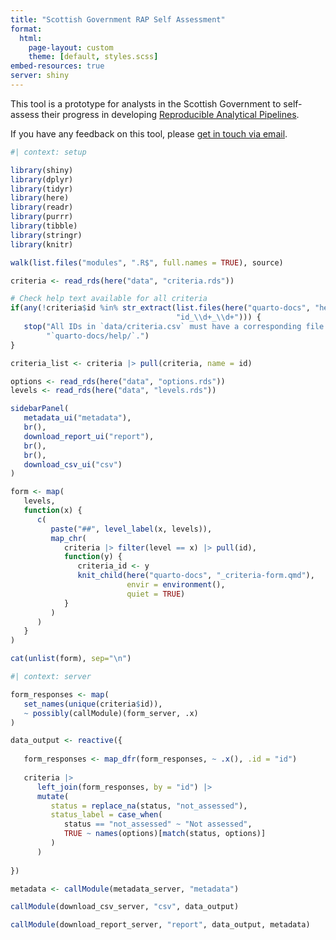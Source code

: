```yaml
---
title: "Scottish Government RAP Self Assessment"
format:
  html:
    page-layout: custom
    theme: [default, styles.scss]
embed-resources: true
server: shiny
---
```


This tool is a prototype for analysts in the Scottish Government to self-assess their progress in developing [Reproducible Analytical Pipelines](https://analysisfunction.civilservice.gov.uk/support/reproducible-analytical-pipelines/).

If you have any feedback on this tool, please [get in touch via email](mailto:alice.byers@gov.scot;thomas.wilson@gov.scot?subject=RAP%20Self-Assessment%20Feedback).

    
```r
#| context: setup

library(shiny)
library(dplyr)
library(tidyr)
library(here)
library(readr)
library(purrr)
library(tibble)
library(stringr)
library(knitr)

walk(list.files("modules", ".R$", full.names = TRUE), source)

criteria <- read_rds(here("data", "criteria.rds"))

# Check help text available for all criteria
if(any(!criteria$id %in% str_extract(list.files(here("quarto-docs", "help")), 
                                     "id_\\d+_\\d+"))) {
   stop("All IDs in `data/criteria.csv` must have a corresponding file in ", 
        "`quarto-docs/help/`.")
}

criteria_list <- criteria |> pull(criteria, name = id)

options <- read_rds(here("data", "options.rds"))
levels <- read_rds(here("data", "levels.rds"))
```

::: {.panel-sidebar}
```r
sidebarPanel(
   metadata_ui("metadata"),
   br(),
   download_report_ui("report"),
   br(),
   br(),
   download_csv_ui("csv")
)
```
:::

::: {.panel-center}

```r
form <- map(
   levels,
   function(x) {
      c(
         paste("##", level_label(x, levels)),
         map_chr(
            criteria |> filter(level == x) |> pull(id),
            function(y) {
               criteria_id <- y
               knit_child(here("quarto-docs", "_criteria-form.qmd"),
                          envir = environment(),
                          quiet = TRUE)
            }
         )
      )
   }
)

cat(unlist(form), sep="\n")
```

:::

```r
#| context: server

form_responses <- map(
   set_names(unique(criteria$id)),
   ~ possibly(callModule)(form_server, .x)
)

data_output <- reactive({
   
   form_responses <- map_dfr(form_responses, ~ .x(), .id = "id")
   
   criteria |>
      left_join(form_responses, by = "id") |>
      mutate(
         status = replace_na(status, "not_assessed"),
         status_label = case_when(
            status == "not_assessed" ~ "Not assessed",
            TRUE ~ names(options)[match(status, options)]
         )
      )
   
})

metadata <- callModule(metadata_server, "metadata")

callModule(download_csv_server, "csv", data_output)

callModule(download_report_server, "report", data_output, metadata)
```
